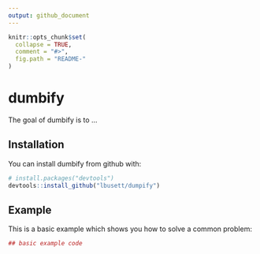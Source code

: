 ```yaml
---
output: github_document
---
```


<!-- README.md is generated from README.Rmd. Please edit that file -->

```r
knitr::opts_chunk$set(
  collapse = TRUE,
  comment = "#>",
  fig.path = "README-"
)
```

# dumbify

The goal of dumbify is to ...

## Installation

You can install dumbify from github with:

```r
# install.packages("devtools")
devtools::install_github("lbusett/dumpify")
```

## Example

This is a basic example which shows you how to solve a common problem:

```r
## basic example code
```
